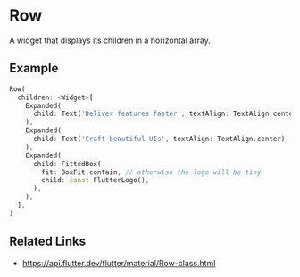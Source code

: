 

<Meta of={RowStories} />

# Row

A widget that displays its children in a horizontal array.

## Example

```dart liveslice=Row
Row(
  children: <Widget>[
    Expanded(
      child: Text('Deliver features faster', textAlign: TextAlign.center),
    ),
    Expanded(
      child: Text('Craft beautiful UIs', textAlign: TextAlign.center),
    ),
    Expanded(
      child: FittedBox(
        fit: BoxFit.contain, // otherwise the logo will be tiny
        child: const FlutterLogo(),
      ),
    ),
  ],
)
```

## Related Links

- https://api.flutter.dev/flutter/material/Row-class.html
